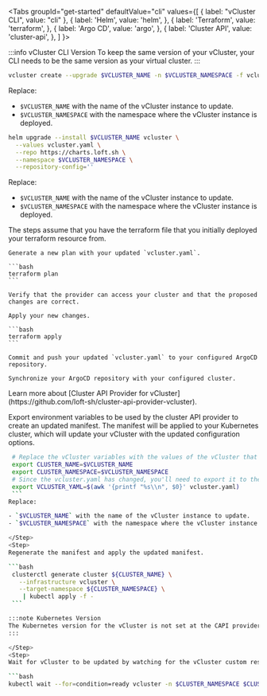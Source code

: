 
<Tabs
  groupId="get-started"
  defaultValue="cli"
  values={[
	{ label: "vCluster CLI", value: "cli" },
    { label: 'Helm', value: 'helm', },
    { label: 'Terraform', value: 'terraform', },
    { label: 'Argo CD', value: 'argo', },
    { label: 'Cluster API', value: 'cluster-api', },
  ]
}>
<TabItem value="cli">

:::info vCluster CLI Version
To keep the same version of your vCluster, your CLI needs to be the same version as your virtual cluster.
:::

```bash
vcluster create --upgrade $VCLUSTER_NAME -n $VCLUSTER_NAMESPACE -f vcluster.yaml
```

Replace:

- `$VCLUSTER_NAME` with the name of the vCluster instance to update.
- `$VCLUSTER_NAMESPACE` with the namespace where the vCluster instance is deployed.



</TabItem>
<TabItem value="helm">

```bash
helm upgrade --install $VCLUSTER_NAME vcluster \
  --values vcluster.yaml \
  --repo https://charts.loft.sh \
  --namespace $VCLUSTER_NAMESPACE \
  --repository-config=''
```

Replace:

- `$VCLUSTER_NAME` with the name of the vCluster instance to update.
- `$VCLUSTER_NAMESPACE` with the namespace where the vCluster instance is deployed.

</TabItem>
<TabItem value="terraform">

<Flow>
  The steps assume that you have the terraform file that you initially deployed your terraform resource from. 

  <Step> 

    Generate a new plan with your updated `vcluster.yaml`.

    ```bash
    terraform plan
    ```
  
    Verify that the provider can access your cluster and that the proposed changes are correct.
  
  </Step>
  <Step>

    Apply your new changes.

    ```bash
    terraform apply
    ```
    
  </Step>
</Flow>

</TabItem>
<TabItem value="argo">

<Flow>
  <Step>
  
    Commit and push your updated `vcluster.yaml` to your configured ArgoCD repository.
  
  </Step>
  <Step>

    Synchronize your ArgoCD repository with your configured cluster.
    
  </Step>
</Flow>

</TabItem>
<TabItem value="cluster-api">
Learn more about [Cluster API Provider for vCluster](https://github.com/loft-sh/cluster-api-provider-vcluster).

<Flow>
<Step>

   Export environment variables to be used by the cluster API provider to create an updated manifest. The manifest will be applied to your Kubernetes
   cluster, which will update your vCluster with the updated configuration options.
   
   ```bash
    # Replace the vCluster variables with the values of the vCluster that you are updating
    export CLUSTER_NAME=$VCLUSTER_NAME
    export CLUSTER_NAMESPACE=$VCLUSTER_NAMESPACE
    # Since the vcluster.yaml has changed, you'll need to export it to the updated vcluster.yaml
    export VCLUSTER_YAML=$(awk '{printf "%s\\n", $0}' vcluster.yaml)
    ```
   Replace:

- `$VCLUSTER_NAME` with the name of the vCluster instance to update.
- `$VCLUSTER_NAMESPACE` with the namespace where the vCluster instance is deployed.

</Step> 
<Step>
  Regenerate the manifest and apply the updated manifest.

   ```bash
    clusterctl generate cluster ${CLUSTER_NAME} \
      --infrastructure vcluster \
      --target-namespace ${CLUSTER_NAMESPACE} \
       | kubectl apply -f -
    ```

:::note Kubernetes Version
The Kubernetes version for the vCluster is not set at the CAPI provider command. It is configured the `vcluster.yaml` file based on your Kubernetes distribution.
:::

</Step>
<Step>
   Wait for vCluster to be updated by watching for the vCluster custom resource to report a `ready` status.

   ```bash
   kubectl wait --for=condition=ready vcluster -n $CLUSTER_NAMESPACE $CLUSTER_NAME --timeout=300s
   ```
</Step>
</Flow>
</TabItem>
</Tabs>
